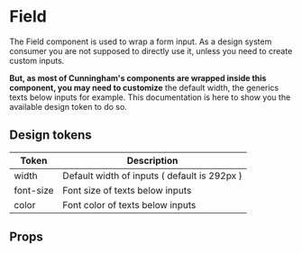 
<Meta title="Components/Forms/Field/Doc" component={Field}/>


# Field

The Field component is used to wrap a form input. As a design system consumer you are
not supposed to directly use it, unless you need to create custom inputs.

**But, as most of Cunningham's components are wrapped inside this component, you may need to customize**
the default width, the generics texts below inputs for example. This documentation is here to show you the
available design token to do so.

## Design tokens

| Token        	| Description                 	|
|---------------	|-----------------------------	|
| width 	| Default width of inputs ( default is 292px ) 	|
| font-size 	| Font size of texts below inputs 	|
| color 	| Font color of texts below inputs 	|

## Props

<ArgsTable of={Field} />